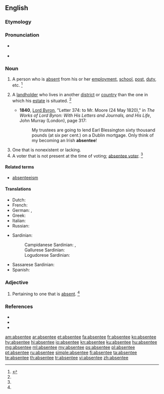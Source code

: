 {{also|absentée}}
==English==
{{wikipedia|dab=absentee}}

===Etymology===
{{suffix|absent|ee|lang=en}}

===Pronunciation===
* {{a|US}} {{IPA|/ˌæb.sn̩ˈti/|lang=en}}
* {{rhymes|iː|lang=en}}

===Noun===
{{en-noun}}

# A person who is [[absent]] from his or her [[employment]], [[school]], [[post]], [[duty]], etc. {{defdate|First attested around 1350 to 1470.}}<ref name=SOED>{{R:SOED5|page=8}}</ref>
# {{context|chiefly|British|historical|lang=en}} A [[landholder]] who lives in another [[district]] or [[country]] than the one in which his [[estate]] is situated. {{defdate|First attested in the early 17<sup>th</sup> century.}}<ref name=SOED/>
#* '''1840''', [[w:George Byron, 6th Baron Byron|Lord Byron]], "Letter 374: to Mr. Moore (24 May 1820)," in ''The Works of Lord Byron: With His Letters and Journals, and His Life'', John Murray (London), page 317:
#*: My trustees are going to lend Earl Blessington sixty thousand pounds (at six per cent.) on a Dublin mortgage. Only think of my becoming an Irish '''absentee'''!
# One that is nonexistent or lacking.
# A voter that is not present at the time of voting; [[absentee voter]]. {{defdate|First attested in the early 20<sup>th</sup> century.}}<ref name=SOED/>

====Related terms====
* [[absenteeism]]

====Translations====
{{trans-top|A person who is absent}}
* Dutch: {{t+|nl|afwezige}}
* French: {{t+|fr|absent|m}}
* German: {{t|de|Abwesender|m}}, {{t|de|Abwesende|f}}
* Greek: {{t+|el|απών|m|sc=Grek}}
* Italian: {{t+|it|assente}}
* Russian: {{t+|ru|отсу́тствующий|m}}
{{trans-mid}}
* Sardinian:
*: Campidanese Sardinian: {{t|sc|ausente}}, {{t|sc|stesiau}}
*: Gallurese Sardinian: {{t|sdn|assenti}}
*: Logudorese Sardinian: {{t|sc|ausente}}
* Sassarese Sardinian: {{t|sdc|assenti}}
* Spanish: {{t+|es|ausente|m|f}}
{{trans-bottom}}
{{trans-top|A landholder who lives in another district or country than the one in which his estate is situated}}
{{trans-mid}}
{{trans-bottom}}

===Adjective===
{{en-adj|-}}

# {{context|attributive|lang=en}} Pertaining to one that is [[absent]]. {{defdate|First attested in the mid 19<sup>th</sup> century.}}<ref name=SOED/>

===References===
* {{R:Webster 1828|absentee}}
* {{R:Webster 1913|absentee}}
* {{R:Dictionary.com|absentee}}
<references/>

[[am:absentee]]
[[ar:absentee]]
[[et:absentee]]
[[fa:absentee]]
[[fr:absentee]]
[[ko:absentee]]
[[hy:absentee]]
[[hi:absentee]]
[[io:absentee]]
[[kn:absentee]]
[[ku:absentee]]
[[hu:absentee]]
[[mg:absentee]]
[[ml:absentee]]
[[my:absentee]]
[[ps:absentee]]
[[pl:absentee]]
[[pt:absentee]]
[[ru:absentee]]
[[simple:absentee]]
[[fi:absentee]]
[[ta:absentee]]
[[te:absentee]]
[[th:absentee]]
[[tr:absentee]]
[[vi:absentee]]
[[zh:absentee]]